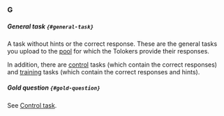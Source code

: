 ### G

##### General task `{#general-task}`

A task without hints or the correct response. These are the general tasks you upload to the [pool](#pool) for which the Tolokers provide their responses.

In addition, there are [control](#control-task) tasks (which contain the correct responses) and [training](#training-task) tasks (which contain the correct responses and hints).

##### Gold question `{#gold-question}`

See [Control task](#control-task).
